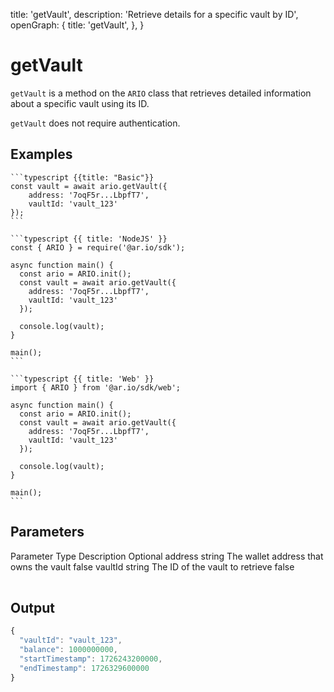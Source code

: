 
  title: 'getVault',
  description: 'Retrieve details for a specific vault by ID',
  openGraph: {
    title: 'getVault',
  },
}

# getVault

`getVault` is a method on the `ARIO` class that retrieves detailed information about a specific vault using its ID.

`getVault` does not require authentication.

## Examples

<CodeGroup title="getVault">

    ```typescript {{title: "Basic"}}
    const vault = await ario.getVault({
        address: '7oqF5r...LbpfT7',
        vaultId: 'vault_123'
    });
    ```

    ```typescript {{ title: 'NodeJS' }}
    const { ARIO } = require('@ar.io/sdk');

    async function main() {
      const ario = ARIO.init();
      const vault = await ario.getVault({
        address: '7oqF5r...LbpfT7',
        vaultId: 'vault_123'
      });

      console.log(vault);
    }

    main();
    ```

    ```typescript {{ title: 'Web' }}
    import { ARIO } from '@ar.io/sdk/web';

    async function main() {
      const ario = ARIO.init();
      const vault = await ario.getVault({
        address: '7oqF5r...LbpfT7',
        vaultId: 'vault_123'
      });

      console.log(vault);
    }

    main();
    ```

</CodeGroup>

## Parameters

<Table>
  <Table.Head>
    <Table.Row>
      <Table.Header>Parameter</Table.Header>
      <Table.Header>Type</Table.Header>
      <Table.Header>Description</Table.Header>
      <Table.Header>Optional</Table.Header>
    </Table.Row>
  </Table.Head>
  <Table.Body>
    <Table.Row>
      <Table.Cell className="font-semibold">address</Table.Cell>
      <Table.Cell>string</Table.Cell>
      <Table.Cell>The wallet address that owns the vault</Table.Cell>
      <Table.Cell>false</Table.Cell>
    </Table.Row>
    <Table.Row>
      <Table.Cell className="font-semibold">vaultId</Table.Cell>
      <Table.Cell>string</Table.Cell>
      <Table.Cell>The ID of the vault to retrieve</Table.Cell>
      <Table.Cell>false</Table.Cell>
    </Table.Row>
  </Table.Body>
</Table>

## Output

```js
{
  "vaultId": "vault_123",
  "balance": 1000000000,
  "startTimestamp": 1726243200000,
  "endTimestamp": 1726329600000
}
```
